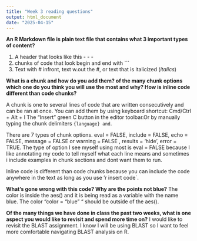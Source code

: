 ```yaml
---
title: "Week 3 reading questions"
output: html_document
date: "2025-04-15"
---
```


**An R Markdown file is plain text file that contains what 3 important types of content?**

1. A header that looks like this - - - 
2. chunks of code that look begin and end with ``` 
3. Text with # infront, text w.out the #, or text that is italicized (_italics_) 

**What is a chunk and how do you add them? of the many chunk options which one do you think you will use the most and why? How is inline code different than code chunks?**

A chunk is one to several lines of code that are written consecutively and can be ran at once. You can add them by using keyboard shortcut: Cmd/Ctrl + Alt + I
The “Insert” green C button in the editor toolbar.Or by manually typing the chunk delimiters ```{language} and ```.

There are 7 types of chunk options. eval = FALSE, include = FALSE, echo = FALSE, message = FALSE or warning = FALSE , results = 'hide', error = TRUE. The type of option I see myself using most is eval = FALSE because I like annotating my code to tell myself what each line means and sometimes i include examples in chunk sections and dont want them to run. 


Inline code is different than code chunks because you can include the code anywhere in the text as long as you use ‘r insert code`.

**What’s gone wrong with this code? Why are the points not blue?**
The color is inside the aes() and it is being read as a variable with the name blue. The color “color = “blue” “ should be outside of the aes(). 

**Of the many things we have done in class the past two weeks, what is one aspect you would like to revisit and spend more time on?**
I would like to revisit the BLAST assignment. I know I will be using BLAST so I want to feel more comfortable navigating BLAST analysis on R. 





